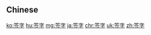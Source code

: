 {{also|簽字}}
==Chinese==
{{zh-see|簽字}}

[[ko:签字]]
[[hu:签字]]
[[mg:签字]]
[[ja:签字]]
[[chr:签字]]
[[uk:签字]]
[[zh:签字]]